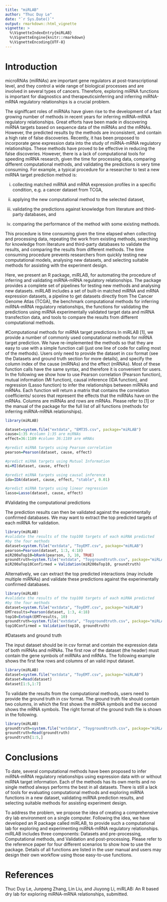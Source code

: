 ```yaml
---
title: "miRLAB"
author: "Thuc Duy Le"
date: "`r Sys.Date()`"
output: rmarkdown::html_vignette
vignette: >
  %\VignetteIndexEntry{miRLAB}
  %\VignetteEngine{knitr::rmarkdown}
  %\VignetteEncoding{UTF-8}
---
```

# Introduction


microRNAs (miRNAs) are important gene regulators at post-transcriptional level, and they control a wide range of biological processes and are involved in several types of cancers. Therefore, exploring miRNA functions is important for diagnostics and therapeuticsinferring and inferring miRNA-mRNA regulatory relationships is a crucial problem. 

The signiffcant roles of miRNAs have given rise to the development of a fast growing number of methods in recent years for inferring miRNA-mRNA regulatory relationships. Great efforts have been made in discovering miRNA targets based on sequence data of the miRNAs and the mRNAs. However, the predicted results by the methods are inconsistent, and contain a high rate of false discoveries. Recently, it has been proposed to incorporate gene expression data into the study of miRNA-mRNA regulatory relationships. These methods have proved to be effective in reducing the false discoveries. However, there is a lack of computational tools for speeding miRNA research, given the time for processing data, comparing different computational methods, and validating the predictions is very time consuming.  For example, a typical procedure for a researcher to test a new miRNA target prediction method is:

i) collecting matched miRNA and mRNA expression profiles in a specific condition, e.g. a cancer dataset from TCGA,  

ii) applying the new computational method to the selected dataset, 

iii) validating the predictions against knowledge from literature and third-party databases, and 

iv) comparing the performance of the method with some existing  methods. 

This procedure is time consuming given the time elapsed when collecting and processing data, repeating the work from existing methods, searching for knowledge from literature and third-party databases to validate the results, and comparing the results from different methods. The time consuming procedure prevents researchers from quickly testing new computational models, analysing new datasets, and selecting suitable methods for assisting with the experiment design. 

Here, we present an R package, miRLAB, for automating the procedure of inferring and validating miRNA-mRNA regulatory relationships. The package provides a complete set of pipelines for testing new methods and analysing new datasets. miRLAB includes a set of built-in matched miRNA and mRNA expression datasets, a pipeline to get datasets directly from The Cancer Genome Atlas (TCGA),  the benchmark computational methods for inferring miRNA-mRNA regulatory relationships, the functions for validating the predictions using miRNA experimentally validated target data and miRNA transfection data, and tools to compare the results from different computational methods.

#Computational methods for miRNA target predictions
In miRLAB [1], we provide a number of commonly used computational methods for miRNA target prediction. We have re-implemented the methods so that they are easy to use with a simple function call (just one line of code for calling most of the methods). Users only need to provide the dataset in csv format (see the Datasets and ground truth section for more details), and specify the column index of the cause (miRNAs) and the effect (mRNAs). Most of these function calls have the same syntax, and therefore it is convenient for users. In the following we show how to use Pearson correlation (Pearson function), mutual information (MI function), causal inference (IDA function), and regression (Lasso function) to infer the relationships between miRNAs and mRNAs.  Each function will return a matrix that contains the correlation coefficients/ scores that represent the effects that the miRNAs have on the mRNAs. Columns are miRNAs and rows are mRNAs. Please refer to [1] or the manual of the package for the full list of all functions (methods for inferring miRNA-mRNA relationships). 

```r

library(miRLAB)

dataset=system.file("extdata", "EMT35.csv", package="miRLAB")
cause=1:35 #column 1:35 are miRNAs
effect=36:1189 #column 36:1189 are mRNAs

#predict miRNA targets using Pearson correlation
pearson=Pearson(dataset, cause, effect)

#predict miRNA targets using Mutual Information
mi=MI(dataset, cause, effect)

#predict miRNA targets using causal inference
ida=IDA(dataset, cause, effect, "stable", 0.01)

#predict miRNA targets using linear regression
lasso=Lasso(dataset, cause, effect)

```
#Validating the computational predictions

The prediction results can then be validated against the experimentally confirmed databases. We may want to extract the top predicted targets of each miRNA for validation.

```r
library(miRLAB)
#validate the results of the top100 targets of each miRNA predicted 
#by the four methods
dataset=system.file("extdata", "ToyEMT.csv", package="miRLAB")
pearson=Pearson(dataset, 1:3, 4:18)
miR200aTop10=bRank(pearson, 3, 10, TRUE)
groundtruth=system.file("extdata", "Toygroundtruth.csv", package="miRLAB")
miR200aTop10Confirmed = Validation(miR200aTop10, groundtruth)
 ```

Alternatively, we can extract the top predicted interactions (may include multiple miRNAs) and validate these
predictions against the experimentally confirmed databases.

```r
library(miRLAB)
#validate the results of the top100 targets of each miRNA predicted 
#by the four methods
dataset=system.file("extdata", "ToyEMT.csv", package="miRLAB")
EMTresults=Pearson(dataset, 1:3, 4:18)
top10=Extopk(EMTresults, 10)
groundtruth=system.file("extdata", "Toygroundtruth.csv", package="miRLAB")
top10Confirmed = Validation(top10, groundtruth)
 ```
#Datasets and ground truth

The input dataset should be in csv format and contain the expression data of both miRNAs and mRNAs. The first row of the dataset (the header) must contain the gene symbols of miRNAs and mRNAs. The following example shows the first few rows and columns of an valid input dataset.
```r
library(miRLAB)
dataset=system.file("extdata", "ToyEMT.csv", package="miRLAB")
dataset=Read(dataset)
dataset[1:5,1:7]
```

To validate the results from the computational methods, users need to provide the ground truth in csv format. The ground truth file should contain two columns, in which the first shows the miRNA symbols and the second shows the mRNA symbols. The right format of the ground truth file is shown in the following.
```r
library(miRLAB)
groundtruth=system.file("extdata", "Toygroundtruth.csv", package="miRLAB")
groundtruth=Read(groundtruth)
groundtruth[1:5,]
```

# Conclusions

To date, several computational methods have been proposed to infer miRNA-mRNA regulatory relationships using expression data with or without miRNA target information. Each of the methods has its own merits and no single method always performs the best in all datasets. There is still a lack of tools for evaluating computational methods and exploring miRNA functions in a new dataset, validating miRNA prediction results, and selecting suitable methods for assisting experiment design. 

To address the problem, we propose the idea of creating a comprehensive dry lab environment on a single computer. Following the idea, we have developed an R package called miRLAB, to provide such a computational lab for exploring and experimenting miRNA-mRNA regulatory relationships. miRLAB includes three components: Datasets and pre-processing, Computational methods, and Validation and post-processing. Please refer to the reference paper for  four different scenarios to show how to use the package. Details of all functions are listed in the user manual and users may design their own workflow using those easy-to-use functions. 

# References
Thuc Duy Le, Junpeng Zhang, Lin Liu, and Jiuyong Li, miRLAB: An R based dry lab for exploring miRNA-mRNA relationships, submitted.